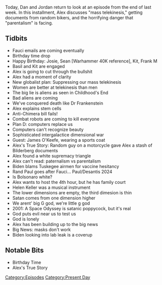 {{DEFAULTSORT:
    #_EPISODE_0562:May 27, 2021
}}{{Episode
    | title           = May 27, 2021
    | caption         = Listen to this episode on [https://knowledgefight.libsyn.com/562-may-27-2021 Libsyn] [https://open.spotify.com/episode/3yyLCg4Nxyql5YmlURdLDH Spotify], Read the [[Transcript/562: May 27, 2021|Unofficial Transcript]], View discussion on [https://reddit.com/nrwuva Reddit]
    | episodeNumber   = 562
    | length          = 01:25:16
    | airDate         = June 4, 2021
    | coverageDate    = May 27, 2021
    | episodeType     = [[:Category:Present Day|Present Day]]
    | appearance      = [[James O'Keefe]], [[Rand Paul]], [[Anthony Fauci]], [[Ron DeSantis]], [[Jair Bolsonaro]], [[Helen Keller]]
    | oocDrop         = Fake Laughing
    | previousEpisode = [[561: Jordan Takes The Wheel 6]]
    | nextEpisode     = [[563: June 2, 2021]]
}}

{{Stub}}

Today, Dan and Jordan return to look at an episode from the end of last week.  In this installment, Alex discusses "mass telekinesis," getting documents from random bikers, and the horrifying danger that "parentalism" is facing.

==Tidbits==

*Fauci emails are coming eventually
*Birthday time drop
*Happy Birthday: Josie, Sean [Warhammer 40K reference], Kit, Frank M
*Basil and Kit are engaged
*Alex is going to cut through the bullshit
*Alex had a moment of clarity
*New globalist plan: Suppressing our mass telekinesis
*Women are better at telekinesis than men
*The big lie is aliens as seen in Childhood's End
*Bad aliens are coming
*We've conquered death like Dr Frankenstein
*Alex explains stem cells
*Anti-Chimera bill fails!
*Combat robots are coming to kill everyone
*Plan D: computers replace us
*Computers can't recognize beauty
*Sophisticated intergalactice dimensional war
*Guest: James O'Keefe, wearing a sports coat
*Alex's True Story: Random guy on a motorcycle gave Alex a stash of Bilderberg documents
*Alex found a white supremacy triangle
*Alex can't read: paternalism vs parentalism
*Biden blams Tuskegee airmen for vaccine hesitancy
*Rand Paul goes after Fauci... Paul/Desantis 2024
*Is Bolsonaro white?
*Alex wants to host the 4th hour, but he has family court
*Helen Keller was a musical instrument
*The lower dimensions are empty, the third dimesion is thin
*Satan comes from one dimension higher
*We arent' big G god, we're little g god
*2001: A Space Odyssey is satanic poppycock, but it's real
*God puts evil near us to test us
*God is lonely
*Alex has been building up to the big news
*Big News: masks don't work
*Biden looking into lab leak is a coverup

==Notable Bits==

*Birthday Time
*Alex's True Story

[[Category:Episodes]]
[[Category:Present Day]]
